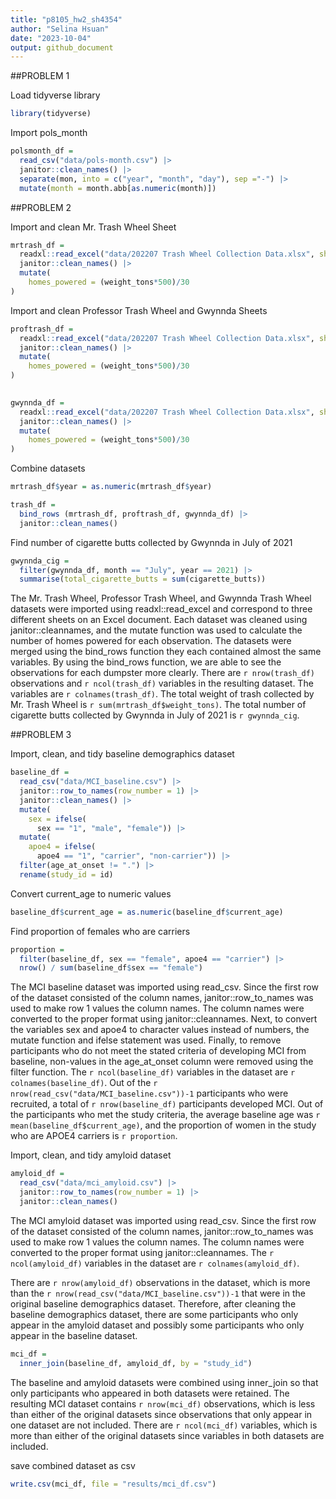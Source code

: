 ```yaml
---
title: "p8105_hw2_sh4354"
author: "Selina Hsuan"
date: "2023-10-04"
output: github_document
---
```


##PROBLEM 1

Load tidyverse library
```r
library(tidyverse)
```


Import pols_month
```r
polsmonth_df = 
  read_csv("data/pols-month.csv") |> 
  janitor::clean_names() |> 
  separate(mon, into = c("year", "month", "day"), sep ="-") |> 
  mutate(month = month.abb[as.numeric(month)])
```


##PROBLEM 2

Import and clean Mr. Trash Wheel Sheet
```r
mrtrash_df =
  readxl::read_excel("data/202207 Trash Wheel Collection Data.xlsx", sheet = "Mr. Trash Wheel", range = "A2:N549") |> 
  janitor::clean_names() |> 
  mutate(
    homes_powered = (weight_tons*500)/30
)
```



Import and clean Professor Trash Wheel and Gwynnda Sheets
```r
proftrash_df =
  readxl::read_excel("data/202207 Trash Wheel Collection Data.xlsx", sheet = "Professor Trash Wheel", range = "A2:M96") |> 
  janitor::clean_names() |> 
  mutate(
    homes_powered = (weight_tons*500)/30
)
  

gwynnda_df =
  readxl::read_excel("data/202207 Trash Wheel Collection Data.xlsx", sheet = "Gwynnda Trash Wheel", range = "A2:K108") |> 
  janitor::clean_names() |> 
  mutate(
    homes_powered = (weight_tons*500)/30
)
```

Combine datasets

```r
mrtrash_df$year = as.numeric(mrtrash_df$year)

trash_df = 
  bind_rows (mrtrash_df, proftrash_df, gwynnda_df) |> 
  janitor::clean_names()
```


Find number of cigarette butts collected by Gwynnda in July of 2021
```r
gwynnda_cig =
  filter(gwynnda_df, month == "July", year == 2021) |> 
  summarise(total_cigarette_butts = sum(cigarette_butts))
```


The Mr. Trash Wheel, Professor Trash Wheel, and Gwynnda Trash Wheel datasets were imported using readxl::read_excel and correspond to three different sheets on an Excel document. Each dataset was cleaned using janitor::cleannames, and the mutate function was used to calculate the number of homes powered for each observation. The datasets were merged using the bind_rows function they each contained almost the same variables. By using the bind_rows function, we are able to see the observations for each dumpster more clearly. There are `r nrow(trash_df)` observations and `r ncol(trash_df)` variables in the resulting dataset. The variables are `r colnames(trash_df)`. The total weight of trash collected by Mr. Trash Wheel is `r sum(mrtrash_df$weight_tons)`. The total number of cigarette butts collected by Gwynnda in July of 2021 is `r gwynnda_cig`. 


##PROBLEM 3

Import, clean, and tidy baseline demographics dataset
```r
baseline_df =
  read_csv("data/MCI_baseline.csv") |> 
  janitor::row_to_names(row_number = 1) |> 
  janitor::clean_names() |> 
  mutate(
    sex = ifelse(
      sex == "1", "male", "female")) |> 
  mutate(
    apoe4 = ifelse(
      apoe4 == "1", "carrier", "non-carrier")) |> 
  filter(age_at_onset != ".") |> 
  rename(study_id = id)
```

Convert current_age to numeric values
```r
baseline_df$current_age = as.numeric(baseline_df$current_age)

```

Find proportion of females who are carriers
```r
proportion =
  filter(baseline_df, sex == "female", apoe4 == "carrier") |> 
  nrow() / sum(baseline_df$sex == "female")
```


The MCI baseline dataset was imported using read_csv. Since the first row of the dataset consisted of the column names, janitor::row_to_names was used to make row 1 values the column names. The column names were converted to the proper format using janitor::cleannames. Next, to convert the variables sex and apoe4 to character values instead of numbers, the mutate function and ifelse statement was used. Finally, to remove participants who do not meet the stated criteria of developing MCI from baseline, non-values in the age_at_onset column were removed using the filter function. The `r ncol(baseline_df)` variables in the dataset are `r colnames(baseline_df)`. Out of the `r nrow(read_csv("data/MCI_baseline.csv"))-1` participants who were recruited, a total of `r nrow(baseline_df)` participants developed MCI. Out of the participants who met the study criteria, the average baseline age was `r mean(baseline_df$current_age)`, and the proportion of women in the study who are APOE4 carriers is `r proportion`. 



Import, clean, and tidy amyloid dataset
```r
amyloid_df =
  read_csv("data/mci_amyloid.csv") |> 
  janitor::row_to_names(row_number = 1) |> 
  janitor::clean_names() 
```

The MCI amyloid dataset was imported using read_csv. Since the first row of the dataset consisted of the column names, janitor::row_to_names was used to make row 1 values the column names. The column names were converted to the proper format using janitor::cleannames. The `r ncol(amyloid_df)` variables in the dataset are `r colnames(amyloid_df)`. 

There are `r nrow(amyloid_df)` observations in the dataset, which is more than the `r nrow(read_csv("data/MCI_baseline.csv"))-1` that were in the original baseline demographics dataset. Therefore, after cleaning the baseline demographics dataset, there are some participants who only appear in the amyloid dataset and possibly some participants who only appear in the baseline dataset. 

```r
mci_df = 
  inner_join(baseline_df, amyloid_df, by = "study_id")
```

The baseline and amyloid datasets were combined using inner_join so that only participants who appeared in both datasets were retained. The resulting MCI dataset contains `r nrow(mci_df)` observations, which is less than either of the original datasets since observations that only appear in one dataset are not included. There are `r ncol(mci_df)` variables, which is more than either of the original datasets since variables in both datasets are included. 


save combined dataset as csv
```r
write.csv(mci_df, file = "results/mci_df.csv")
```

